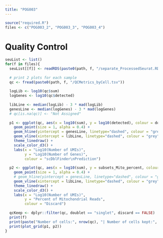 ```yaml
---
title: "POG003"
---
```


```r
source("required.R")
files <- c("POG003_2", "POG003_3", "POG003_4")
```

# Quality Control

```r
seuList <- list()
for(f in files){
  seuList[[f]] <- readRDS(paste0(path, f, "/separate_ProcessedSeurat.RDS"))
  
  # print 2 plots for each sample
  qc <- fread(paste0(path, f, "/QCMetrics_byCell.tsv"))
  
  logLib <- log10(qc$sum)
  logGenes <- log10(qc$detected)
  
  libLine <- median(logLib) - 3 * mad(logLib)
  genesLine <- median(logGenes) - 3 * mad(logGenes)
  # qc[is.na(qc)] <- "Not Assigned"
  
  p1 <- ggplot(qc, aes(x = log10(sum), y = log10(detected), colour = doublet)) +
    geom_point(size = 1, alpha = 0.4) +
    geom_hline(yintercept = genesLine, linetype="dashed", colour = "grey") +
    geom_vline(xintercept = libLine, linetype="dashed", colour = "grey") +
    theme_linedraw() +
    scale_color_d3() +
    labs(x = "Log10(Number of UMIs)",
         y = "Log10(Number of Genes)",
         colour = "scDblFinder\nPrediction")
  
  p2 <- ggplot(qc, aes(x = log10(sum), y = subsets_Mito_percent, colour = discard)) +
    geom_point(size = 1, alpha = 0.4) +
    # geom_hline(yintercept = genesLine, linetype="dashed", colour = "grey") +
    geom_vline(xintercept = libLine, linetype="dashed", colour = "grey") +
    theme_linedraw() +
    scale_color_d3() +
    labs(x = "Log10(Number of UMIs)",
         y = "Percent of Mitochondrial Reads",
         colour = "Discard")
  
  qcKeep <- dplyr::filter(qc, doublet == "singlet", discard == FALSE)
  print(f)
  print(paste("Number of cells:", nrow(qc), "| Number of cells kept:", nrow(qcKeep)))
  print(plot_grid(p1, p2))
}
```



